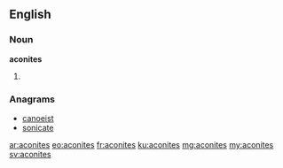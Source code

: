==English==

===Noun===
'''aconites'''

# {{plural of|aconite}}

===Anagrams===
* [[canoeist#English|canoeist]]
* [[sonicate#English|sonicate]]

[[ar:aconites]]
[[eo:aconites]]
[[fr:aconites]]
[[ku:aconites]]
[[mg:aconites]]
[[my:aconites]]
[[sv:aconites]]